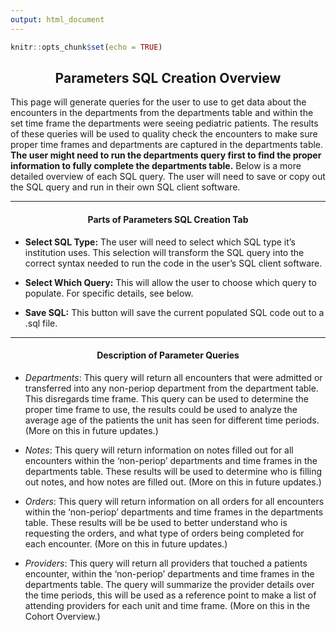 ```yaml
---
output: html_document
---
```


```r
knitr::opts_chunk$set(echo = TRUE)
```


<h2 style="text-align: center;"> Parameters SQL Creation Overview</h2>

This page will generate queries for the user to use to get data about the encounters in the departments from the departments table and within the set time frame the departments were seeing pediatric patients. The results of these queries will be used to quality check the encounters to make sure proper time frames and departments are captured in the departments table. **The user might need to run the departments query first to find the proper information to fully complete the departments table.** Below is a more detailed overview of each SQL query. The user will need to save or copy out the SQL query and run in their own SQL client software. 

--------------------------------------------------------------------------------------------------------------------------------------------------------

<h4 style="text-align: center;font-weight: bold;"> Parts of Parameters SQL Creation Tab </h4>

- **Select SQL Type:** The user will need to select which SQL type it's institution uses. This selection will transform the SQL query into the correct syntax needed to run the code in the user's SQL client software. 

- **Select Which Query:** This will allow the user to choose which query to populate. For specific details, see below.

- **Save SQL:** This button will save the current populated SQL code out to a .sql file.

--------------------------------------------------------------------------------------------------------------------------------------------------------

<h4 style="text-align: center;font-weight: bold;"> Description of Parameter Queries </h4>



- _Departments_: This query will return all encounters that were admitted or transferred into any non-periop department from the department table. This disregards time frame. This query can be used to determine the proper time frame to use, the results could be used to analyze the average age of the patients the unit has seen for different time periods. (More on this in future updates.)
    
- _Notes_: This query will return information on notes filled out for all encounters within the 'non-periop' departments and time frames in the departments table. These results will be used to determine who is filling out notes, and how notes are filled out. (More on this in future updates.)
    
- _Orders_: This query will return information on all orders for all encounters within the 'non-periop' departments and time frames in the departments table. These results will be be used to better understand who is requesting the orders, and what type of orders being completed for each encounter. (More on this in future updates.)
    
- _Providers_: This query will return all providers that touched a patients encounter, within the 'non-periop' departments and time frames in the departments table. The query will summarize the provider details over the time periods, this will be used as a reference point to make a list of attending providers for each unit and time frame. (More on this in the Cohort Overview.)
